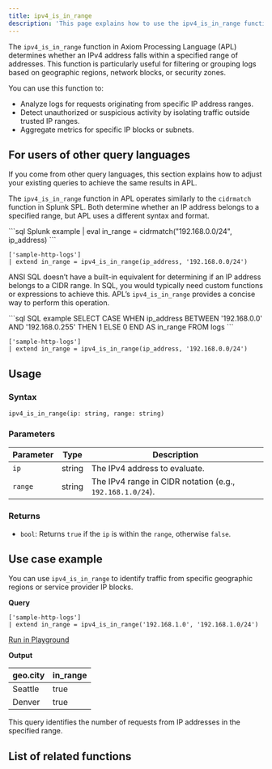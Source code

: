```yaml
---
title: ipv4_is_in_range
description: 'This page explains how to use the ipv4_is_in_range function in APL.'
---
```


The `ipv4_is_in_range` function in Axiom Processing Language (APL) determines whether an IPv4 address falls within a specified range of addresses. This function is particularly useful for filtering or grouping logs based on geographic regions, network blocks, or security zones.

You can use this function to:

- Analyze logs for requests originating from specific IP address ranges.
- Detect unauthorized or suspicious activity by isolating traffic outside trusted IP ranges.
- Aggregate metrics for specific IP blocks or subnets.

## For users of other query languages

If you come from other query languages, this section explains how to adjust your existing queries to achieve the same results in APL.

<AccordionGroup>
<Accordion title="Splunk SPL users">

The `ipv4_is_in_range` function in APL operates similarly to the `cidrmatch` function in Splunk SPL. Both determine whether an IP address belongs to a specified range, but APL uses a different syntax and format.

<CodeGroup>
```sql Splunk example
| eval in_range = cidrmatch("192.168.0.0/24", ip_address)
```

```kusto APL equivalent
['sample-http-logs']
| extend in_range = ipv4_is_in_range(ip_address, '192.168.0.0/24')
```
</CodeGroup>

</Accordion>
<Accordion title="ANSI SQL users">

ANSI SQL doesn’t have a built-in equivalent for determining if an IP address belongs to a CIDR range. In SQL, you would typically need custom functions or expressions to achieve this. APL’s `ipv4_is_in_range` provides a concise way to perform this operation.

<CodeGroup>
```sql SQL example
SELECT CASE
    WHEN ip_address BETWEEN '192.168.0.0' AND '192.168.0.255' THEN 1
    ELSE 0
END AS in_range
FROM logs
```

```kusto APL equivalent
['sample-http-logs']
| extend in_range = ipv4_is_in_range(ip_address, '192.168.0.0/24')
```
</CodeGroup>

</Accordion>
</AccordionGroup>

## Usage

### Syntax

```kusto
ipv4_is_in_range(ip: string, range: string)
```

### Parameters

| Parameter | Type   | Description                                               |
|-----------|--------|-----------------------------------------------------------|
| `ip`      | string | The IPv4 address to evaluate.                             |
| `range`   | string | The IPv4 range in CIDR notation (e.g., `192.168.1.0/24`). |

### Returns

- `bool`: Returns `true` if the `ip` is within the `range`, otherwise `false`.

## Use case example

You can use `ipv4_is_in_range` to identify traffic from specific geographic regions or service provider IP blocks.

**Query**

```kusto
['sample-http-logs']
| extend in_range = ipv4_is_in_range('192.168.1.0', '192.168.1.0/24')
```

[Run in Playground](https://play.axiom.co/axiom-play-qf1k/explorer?initForm=%7B%22apl%22%3A%22%5B'sample-http-logs'%5D%20%7C%20extend%20in_range%20%3D%20ipv4_is_in_range('192.168.1.0'%2C%20'192.168.1.0%2F24')%22%7D)

**Output**

| geo.city | in_range |
|----------|-------|
| Seattle  | true   |
| Denver   | true   |

This query identifies the number of requests from IP addresses in the specified range.

## List of related functions

